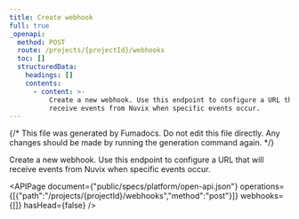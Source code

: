 ```yaml
---
title: Create webhook
full: true
_openapi:
  method: POST
  route: /projects/{projectId}/webhooks
  toc: []
  structuredData:
    headings: []
    contents:
      - content: >-
          Create a new webhook. Use this endpoint to configure a URL that will
          receive events from Nuvix when specific events occur.
---
```


{/* This file was generated by Fumadocs. Do not edit this file directly. Any changes should be made by running the generation command again. */}

Create a new webhook. Use this endpoint to configure a URL that will receive events from Nuvix when specific events occur.

<APIPage document={"public/specs/platform/open-api.json"} operations={[{"path":"/projects/{projectId}/webhooks","method":"post"}]} webhooks={[]} hasHead={false} />
